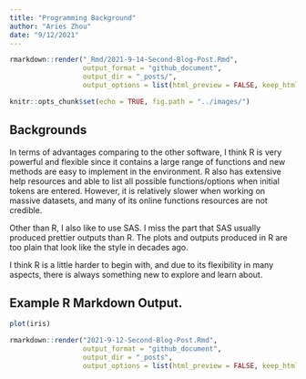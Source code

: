 ```yaml
---
title: "Programming Background"
author: "Aries Zhou"
date: "9/12/2021"
---
```

```r
rmarkdown::render("_Rmd/2021-9-14-Second-Blog-Post.Rmd", 
                  output_format = "github_document", 
                  output_dir = "_posts/",
                  output_options = list(html_preview = FALSE, keep_html=FALSE))
```

```r
knitr::opts_chunk$set(echo = TRUE, fig.path = "../images/")
```

## Backgrounds

In terms of advantages comparing to the other software, I think R is very powerful and flexible since it contains a large range of functions and new methods are easy to implement in the environment. R also has extensive help resources and able to list all possible functions/options when initial tokens are entered. However, it is relatively slower when working on massive datasets, and many of its online functions resources are not credible. 

Other than R, I also like to use SAS. I miss the part that SAS usually produced prettier outputs than R. The plots and outputs produced in R are too plain that look like the style in decades ago. 

I think R is a little harder to begin with, and due to its flexibility in many aspects, there is always something new to explore and learn about.

## Example R Markdown Output.  

```r
plot(iris)
```
```r
rmarkdown::render("2021-9-12-Second-Blog-Post.Rmd", 
                  output_format = "github_document", 
                  output_dir = "_posts",
                  output_options = list(html_preview = FALSE, keep_html=FALSE))
```
